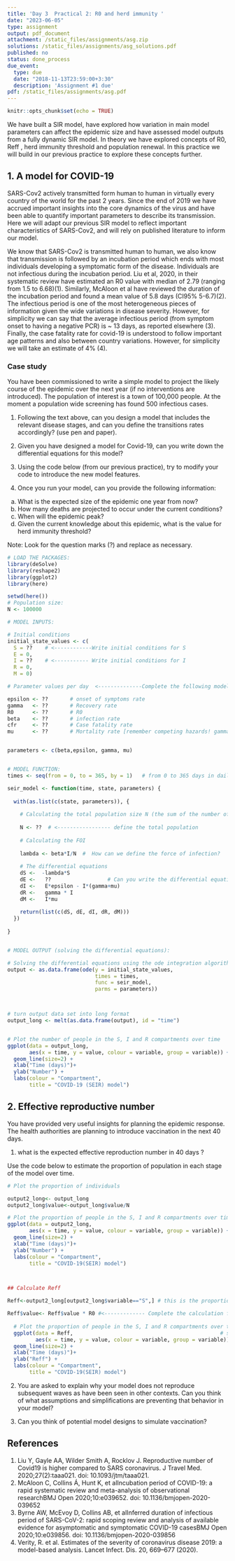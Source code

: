```yaml
---
title: 'Day 3  Practical 2: R0 and herd immunity '
date: "2023-06-05"
type: assignment
output: pdf_document
attachment: /static_files/assignments/asg.zip
solutions: /static_files/assignments/asg_solutions.pdf
published: no
status: done_process
due_event:
  type: due
  date: "2018-11-13T23:59:00+3:30"
  description: 'Assignment #1 due'
pdf: /static_files/assignments/asg.pdf
---
```


```r
knitr::opts_chunk$set(echo = TRUE)
```

We have built a SIR model, have explored how variation in main model parameters can affect the epidemic size and have assessed model outputs from a fully dynamic SIR model. In theory we have explored concepts of R0, Reff , herd immunity threshold and population renewal. In this practice we will build in our previous practice to explore these concepts further.   

## 1. A model for COVID-19 

SARS-Cov2 actively transmitted form human to human in virtually every country of the world for the past 2 years. Since the end of 2019 we have accrued important insights into the core dynamics of the virus and have been able to quantify important parameters to describe its transmission. Here we will adapt our previous SIR model to reflect important characteristics of SARS-Cov2, and will rely on published literature to inform our model.    

We know that SARS-Cov2 is transmitted human to human, we also know that transmission is followed by an incubation period which ends with most individuals developing a symptomatic form of the disease. Individuals are not infectious during the incubation period. Liu et al, 2020, in their systematic review have estimated an R0 value with median of 2.79 (ranging from 1.5 to 6.68)(1). Similarly, McAloon et al have reviewed the duration of the incubation period and found a mean value of 5.8 days (CI95% 5-6.7)(2). The infectious period is one of the most heterogeneous pieces of information given the wide variations in disease severity. However, for simplicity we can say that the average infectious period (from symptom onset to having a negative PCR) is ~ 13 days, as reported elsewhere (3). Finally, the case fatality rate for covid-19 is understood to follow important age patterns and also between country variations. However, for simplicity we will take an estimate of 4% (4).   

### Case study    

You have been commissioned to write a simple model to project the likely course of the epidemic over the next year (if no interventions are introduced). The population of interest is a town of 100,000 people. At the moment a population wide screening has found 500 infectious cases.   

1)	Following the text above, can you design a model that includes the relevant disease stages, and can you define the transitions rates accordingly? (use pen and paper).   

2)	Given you have designed a model for Covid-19, can you write down the differential equations for this model?   

3)	Using the code below (from our previous practice), try to modify your code to introduce the new model features.   
4)	Once you run your model, can you provide the following information:   

  a)	What is the expected size of the epidemic one year from now?
  b)	How many deaths are projected to occur under the current conditions?
  c)	When will the epidemic peak?
  d)	Given the current knowledge about this epidemic, what is the value for herd immunity threshold?
  
Note: Look for the question marks (?) and replace as necessary.


```r
# LOAD THE PACKAGES:
library(deSolve)
library(reshape2)
library(ggplot2)
library(here)

setwd(here())
# Population size:
N <- 100000

# MODEL INPUTS:

# Initial conditions
initial_state_values <- c(
  S = ??    # <------------Write initial conditions for S
  E = 0,
  I = ??    # <----------- Write initial conditions for I
  R = 0,
  M = 0)           

# Parameter values per day  <--------------Complete the following model parameters

epsilon <- ??       # onset of symptoms rate  
gamma   <- ??       # Recovery rate 
R0      <- ??       # R0
beta    <- ??       # infection rate
cfr     <- ??       # Case fatality rate
mu      <- ??       # Mortality rate [remember competing hazards! gamma*CFR/(1-CFR) ]


parameters <- c(beta,epsilon, gamma, mu)


# MODEL FUNCTION: 
times <- seq(from = 0, to = 365, by = 1)   # from 0 to 365 days in daily intervals

seir_model <- function(time, state, parameters) {  
  
  with(as.list(c(state, parameters)), {     
    
    # Calculating the total population size N (the sum of the number of people in each compartment)
    
    N <- ??  # <----------------- define the total population
    
    # Calculating the FOI
    
    lambda <- beta*I/N  #  How can we define the force of infection? 
    
    # The differential equations
    dS <-  -lambda*S 
    dE <-   ??                  # Can you write the differential equation for E? 
    dI <-   E*epsilon - I*(gamma+mu)     
    dR <-   gamma * I 
    dM <-   I*mu
    
    return(list(c(dS, dE, dI, dR, dM))) 
  })
  
}


# MODEL OUTPUT (solving the differential equations):

# Solving the differential equations using the ode integration algorithm
output <- as.data.frame(ode(y = initial_state_values, 
                            times = times, 
                            func = seir_model,
                            parms = parameters))



# turn output data set into long format
output_long <- melt(as.data.frame(output), id = "time")                 


# Plot the number of people in the S, I and R compartments over time
ggplot(data = output_long,                                               # specify object containing data to plot
       aes(x = time, y = value, colour = variable, group = variable)) +  # assign columns to axes and groups
  geom_line(size=2) +                                                          # represent data as lines
  xlab("Time (days)")+                                                   # add label for x axis
  ylab("Number") +                                                       # add label for y axis
  labs(colour = "Compartment",                                           # add legend title  
       title = "COVID-19 (SEIR) model")    

```
  
  
## 2. Effective reproductive number   

You have provided very useful insights for planning the epidemic response. The health authorities are planning to introduce vaccination in the next 40 days.    

1)	what is the expected effective reproduction number in 40 days ?   

Use the code below to estimate the proportion of population in each stage of the model over time.   

```r
# Plot the proportion of individuals 

output2_long<- output_long
output2_long$value<-output_long$value/N

# Plot the proportion of people in the S, I and R compartments over time
ggplot(data = output2_long,                                               # specify object containing data to plot
       aes(x = time, y = value, colour = variable, group = variable)) +  # assign columns to axes and groups
  geom_line(size=2) +                                                    # represent data as lines
  xlab("Time (days)")+                                                   # add label for x axis
  ylab("Number") +                                                       # add label for y axis
  labs(colour = "Compartment",                                           # add legend title  
       title = "COVID-19(SEIR) model")



## Calculate Reff

Reff<-output2_long[output2_long$variable=="S",] # this is the proportion susceptible over time

Reff$value<- Reff$value * R0 #<------------- Complete the calculation for Reff
  
  # Plot the proportion of people in the S, I and R compartments over time
  ggplot(data = Reff,                                               # specify object containing data to plot
         aes(x = time, y = value, colour = variable, group = variable)) +  # assign columns to axes and groups
  geom_line(size=2) +                                                          # represent data as lines
  xlab("Time (days)")+                                                   # add label for x axis
  ylab("Reff") +                                                       # add label for y axis
  labs(colour = "Compartment",                                           # add legend title  
       title = "COVID-19(SEIR) model")
```

2)	You are asked to explain why your model does not reproduce subsequent waves as have been seen in other contexts. Can you think of what assumptions and simplifications are preventing that behavior in your model?   

3)	Can you think of potential model designs to simulate vaccination?   


## References 

1.	Liu Y, Gayle AA, Wilder Smith A, Rocklov J. Reproductive number of Covid19 is higher compared to SARS coronavirus. J Travel Med. 2020;27(2):taaa021. doi: 10.1093/jtm/taaa021.
2.	McAloon C, Collins Á, Hunt K, et alIncubation period of COVID-19: a rapid systematic review and meta-analysis of observational researchBMJ Open 2020;10:e039652. doi: 10.1136/bmjopen-2020-039652
3.	Byrne AW, McEvoy D, Collins AB, et alInferred duration of infectious period of SARS-CoV-2: rapid scoping review and analysis of available evidence for asymptomatic and symptomatic COVID-19 casesBMJ Open 2020;10:e039856. doi: 10.1136/bmjopen-2020-039856
4.	Verity, R. et al. Estimates of the severity of coronavirus disease 2019: a model-based analysis. Lancet Infect. Dis. 20, 669–677 (2020).

